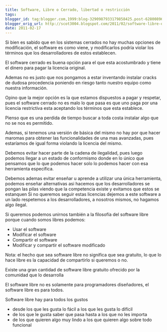 ```yaml
---
title: Software, Libre o Cerrado, libertad o restricción
tags:
blogger_id: tag:blogger.com,1999:blog-3290987933179858425.post-6280089637130327883
blogger_orig_url: http://scot3004.blogspot.com/2011/02/software-libre-o-cerrado-libertad-o.html
date: 2011-02-17
---
```


Si bien es sabido que en los sistemas cerrados no hay muchas opciones de modificación, el software es como viene, y modificarlos podría violar los términos que los desarrolladores de estos establecen.

El software cerrado es buena opción para el que esta acostumbrado y tiene el dinero para pagar la licencia original.

Ademas no es justo que nos pongamos a estar inventando instalar cracks de dudosa procedencia poniendo en riesgo tanto nuestro equipo como nuestra información.

Opino que la mejor opción es la que estamos dispuestos a pagar y respetar, pues el software cerrado no es malo lo que pasa es que uno paga por una licencia restrictiva esta aceptando los términos que esta establece.

Pienso que es una perdida de tiempo buscar a toda costa instalar algo que no se nos es permitido.

Ademas, si tenemos una versión de básica del mismo no hay por que hacer maromas para obtener las funcionalidades de una mas avanzadas, pues estaríamos de igual forma violando la licencia del mismo.

Debemos evitar hacer parte de la cadena de ilegalidad, pues luego podemos llegar a un estado de conformismo donde en lo único que pensamos que lo que podemos hacer solo lo podemos hacer con esa herramienta especifica.

Debemos ademas evitar enseñar  u aprende a utilizar una única herramienta, podemos enseñar alternativas asi hacemos que los desarrolladores se pongan las pilas viendo que la competencia existe y evitamos que estos se estanquen
Si no queremos seguir estas licencias dejemos a este software a un lado respetemos a los desarrolladores, a nosotros mismos, no hagamos algo ilegal.

Si queremos podemos unirnos también a la filosofía del software libre
porque cuando somos libres podemos:

-   Usar el software
-   Modificar el software
-   Compartir el software
-   Modificar y compartir el software modificado

Nota: el hecho que sea software libre no significa que sea gratuito, lo que lo hace libre es la capacidad de compartirlo si queremos o no.

Existe una gran cantidad de software libre gratuito ofrecido por la comunidad que lo desarrolla

El software libre no es solamente para programadores diseñadores, el software libre es para todos.

Software libre hay para todos los gustos

-   desde los que les gusta lo fácil a los que les gusta lo difícil
-   de los que le gusta saber que pasa hasta a los que no les importa
-   de los que quieren algo muy lindo a los que quieren algo sobre todo funcional
